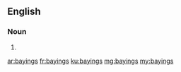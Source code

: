 ==English==

===Noun===
{{head|en|plural}}

# {{plural of|baying|lang=en|nocat=1}}

[[ar:bayings]]
[[fr:bayings]]
[[ku:bayings]]
[[mg:bayings]]
[[my:bayings]]